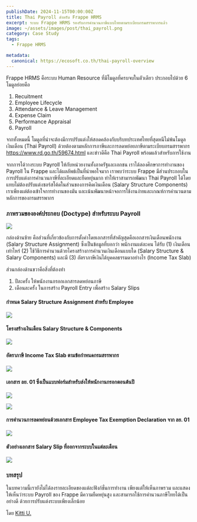 ```yaml
---
publishDate: 2024-11-15T00:00:00Z
title: Thai Payroll สำหรับ Frappe HRMS
excerpt: ระบบ Frappe HRMS รองรับการคำนวนภาษีแบบไทยตามระเบียบกรมสรรพากรแล้ว
image: ~/assets/images/post/thai_payroll.png
category: Case Study
tags:
  - Frappe HRMS

metadata:
  canonical: https://ecosoft.co.th/thai-payroll-overview
---
```


Frappe HRMS คือระบบ Human Resource ที่มีโมดูลที่ครบจบในตัวเดียว ประกอบไปด้วย 6 โมดูลย่อยคือ

1. Recuitment
2. Employee Lifecycle
3. Attendance & Leave Management
4. Expense Claim
5. Performance Appraisal
6. Payroll

จากทั้งหมดนี้ โมดูลที่น่าจะต้องมีการปรับแต่งให้สอดคล้องกับบริบทประเทศไทยที่สุดหนีไม่พ้นโมดูลเงินเดือน (Thai Payroll) ด้วยต้องตามหลักการภาษีและการลดหย่อยภาษีตามระเบียบกรมสรรพากร https://www.rd.go.th/59674.html และข่าวดีคือ Thai Payroll พร้อมแล้วสำหรับการใช้งาน

จากการได้วางระบบ Payroll ให้กับหน่วยงานทั้งภาครัฐและเอกชน เราได้ลองศึกษาการทำงานของ Payroll ใน Frappe และได้ผลลัพธ์เป็นที่น่าพอใจมาก เราพบว่าระบบ Frappe มีส่วนประกอบในการปรับแต่งการคำนวนภาษีที่ละเอียดและยืดหยุ่นมาก ทำให้เราสามารถพัฒนา Thai Payroll ได้โดยแทบไม่ต้องปรับแต่งซอร์สโค้ดในส่วนของการคิดเงินเดือน (Salary Structure Components) เราเพียงแต่ต้องเข้าใจการทำงานของมัน และเน้นพัฒนาหน้าจอการใช้งานง่ายและเกณฑ์การคำนวนตามหลักการของกรมสรรพากร

### ภาพรวมขององค์ประกอบ (Doctype) สำหรับระบบ Payroll

![](~/assets/images/post/thai_payroll_overview.png)

กล่องด้านซ้าย คือส่วนที่เกี่ยวข้องกับการตั้งค่าโดยเอกสารที่สำคัญสุดคือเอกสารเงินเดือนพนักงาน (Salary Structure Assignment) ซึ่งเป็นข้อมูลที่บอกว่า พนักงานแต่ละคน ได้รับ (1) เงินเดือนเท่าไหร่ (2) ใช้วิธีการคำนวนด้วยโครงสร้างการคำนวนเงินเดือนแบบใด (Salary Structure & Salary Components) และมี (3) อัตราภาษีเงินได้บุคคลธรรมดาอย่างไร (Income Tax Slab)

ส่วนกล่องด้านขวาคือสิ่งที่ต้องทำ

1. ปีละครั้ง ให้พนักงานกรอกเอกสารลดหย่อนภาษี
2. เดือนละครั้ง ในการสร้าง Payroll Entry เพื่อสร้าง Salary Slips

#### กำหนด Salary Structure Assignment สำหรับ Employee

![](~/assets/images/post/salary_structure_assignment.png)

#### โครงสร้างเงินเดือน Salary Structure & Components

![](~/assets/images/post/salary_structure.png)

#### อัตราภาษี Income Tax Slab ตามข้อกำหนดกรมสรรพากร

![](~/assets/images/post/income_tax_slab.png)

#### เอกสาร ลย. 01 ซึ่งเป็นแบบฟอร์มสำหรับส่งให้พนักงานกรอกตอนต้นปี

![](~/assets/images/post/lor_yor_01.png)

![](~/assets/images/post/lor_yor_01_print.png)

#### การคำนวนการลดหย่อนด้วยเอกสาร Employee Tax Exemption Declaration จาก ลย. 01

![](~/assets/images/post/tax_exemption.png)

#### ตัวอย่างเอกสาร Salary Slip ที่ออกจากระบบในแต่ละเดือน

![](~/assets/images/post/salary_slip.png)

### บทสรุป

ในบทความนี้เรายังไม่ได้ลงรายละเอียดของแต่ละฟังก์ชั่นการทำงาน เพียงแต่ให้เห็นภาพรวม และแสดงให้เห็นว่าระบบ Payroll ของ Frappe มีความยืดหยุ่นสูง และสามารถใช้การคำนวนภาษีไทยได้เป็นอย่างดี ด้วยการปรับแต่งระบบเพียงเล็กน้อย

โดย <a href="https://x.com/@kittiup">Kitti U.</a>
